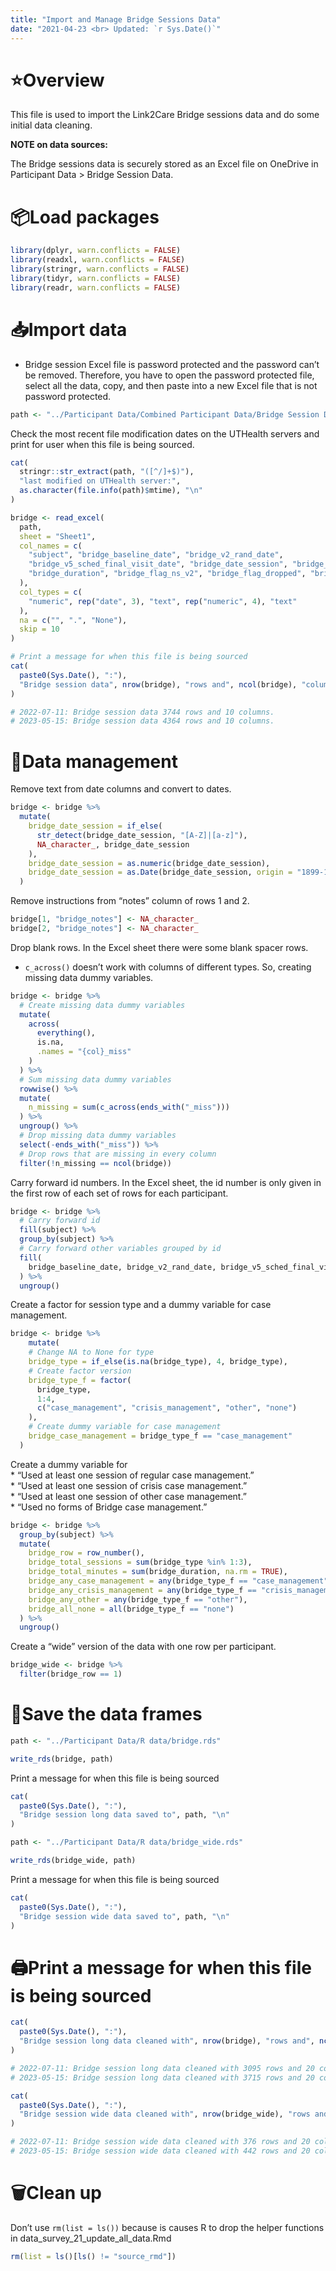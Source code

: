 ```yaml
---
title: "Import and Manage Bridge Sessions Data"
date: "2021-04-23 <br> Updated: `r Sys.Date()`"
---
```


# ⭐️Overview

This file is used to import the Link2Care Bridge sessions data and do some initial data cleaning. 

**NOTE on data sources:**

The Bridge sessions data is securely stored as an Excel file on OneDrive in Participant Data > Bridge Session Data.


# 📦Load packages

```r
library(dplyr, warn.conflicts = FALSE)
library(readxl, warn.conflicts = FALSE)
library(stringr, warn.conflicts = FALSE)
library(tidyr, warn.conflicts = FALSE)
library(readr, warn.conflicts = FALSE)
```


# 📥Import data 

* Bridge session Excel file is password protected and the password can't be removed. Therefore, you have to open the password protected file, select all the data, copy, and then paste into a new Excel file that is not password protected.   

```r
path <- "../Participant Data/Combined Participant Data/Bridge Session Data/bridge_session_minutes.xlsx"
```

Check the most recent file modification dates on the UTHealth servers and print for user when this file is being sourced.

```r
cat(
  stringr::str_extract(path, "([^/]+$)"),
  "last modified on UTHealth server:",
  as.character(file.info(path)$mtime), "\n"
)
```

```r
bridge <- read_excel(
  path,
  sheet = "Sheet1",
  col_names = c(
    "subject", "bridge_baseline_date", "bridge_v2_rand_date", 
    "bridge_v5_sched_final_visit_date", "bridge_date_session", "bridge_type", 
    "bridge_duration", "bridge_flag_ns_v2", "bridge_flag_dropped", "bridge_notes"
  ),
  col_types = c(
    "numeric", rep("date", 3), "text", rep("numeric", 4), "text"
  ),
  na = c("", ".", "None"),
  skip = 10
)

# Print a message for when this file is being sourced
cat(
  paste0(Sys.Date(), ":"),
  "Bridge session data", nrow(bridge), "rows and", ncol(bridge), "columns.\n"
)

# 2022-07-11: Bridge session data 3744 rows and 10 columns.
# 2023-05-15: Bridge session data 4364 rows and 10 columns.
```


# 🚧Data management

Remove text from date columns and convert to dates.

```r
bridge <- bridge %>%
  mutate(
    bridge_date_session = if_else(
      str_detect(bridge_date_session, "[A-Z]|[a-z]"), 
      NA_character_, bridge_date_session
    ),
    bridge_date_session = as.numeric(bridge_date_session),
    bridge_date_session = as.Date(bridge_date_session, origin = "1899-12-30")
  )
```

Remove instructions from "notes" column of rows 1 and 2.

```r
bridge[1, "bridge_notes"] <- NA_character_
bridge[2, "bridge_notes"] <- NA_character_
```

Drop blank rows. In the Excel sheet there were some blank spacer rows.

* `c_across()` doesn't work with columns of different types. So, creating missing data dummy variables.

```r
bridge <- bridge %>%
  # Create missing data dummy variables
  mutate(
    across(
      everything(),
      is.na,
      .names = "{col}_miss"
    )
  ) %>% 
  # Sum missing data dummy variables
  rowwise() %>% 
  mutate(
    n_missing = sum(c_across(ends_with("_miss")))
  ) %>% 
  ungroup() %>% 
  # Drop missing data dummy variables
  select(-ends_with("_miss")) %>% 
  # Drop rows that are missing in every column
  filter(!n_missing == ncol(bridge))
```

Carry forward id numbers. In the Excel sheet, the id number is only given in the first row of each set of rows for each participant.

```r
bridge <- bridge %>%
  # Carry forward id
  fill(subject) %>% 
  group_by(subject) %>% 
  # Carry forward other variables grouped by id
  fill(
    bridge_baseline_date, bridge_v2_rand_date, bridge_v5_sched_final_visit_date
  ) %>% 
  ungroup()
```

Create a factor for session type and a dummy variable for case management.

```r
bridge <- bridge %>%
    mutate(
    # Change NA to None for type
    bridge_type = if_else(is.na(bridge_type), 4, bridge_type),
    # Create factor version
    bridge_type_f = factor(
      bridge_type,
      1:4,
      c("case_management", "crisis_management", "other", "none")
    ),
    # Create dummy variable for case management
    bridge_case_management = bridge_type_f == "case_management"
  )
```

Create a dummy variable for    
* "Used at least one session of regular case management."    
* "Used at least one session of crisis case management."    
* "Used at least one session of other case management."    
* "Used no forms of Bridge case management."    

```r
bridge <- bridge %>%
  group_by(subject) %>% 
  mutate(
    bridge_row = row_number(),
    bridge_total_sessions = sum(bridge_type %in% 1:3),
    bridge_total_minutes = sum(bridge_duration, na.rm = TRUE),
    bridge_any_case_management = any(bridge_type_f == "case_management"),
    bridge_any_crisis_management = any(bridge_type_f == "crisis_management"),
    bridge_any_other = any(bridge_type_f == "other"),
    bridge_all_none = all(bridge_type_f == "none")
  ) %>% 
  ungroup()
```

Create a "wide" version of the data with one row per participant.

```r
bridge_wide <- bridge %>% 
  filter(bridge_row == 1)
```


# 💾Save the data frames

```r
path <- "../Participant Data/R data/bridge.rds"
```

```r
write_rds(bridge, path)
```

Print a message for when this file is being sourced

```r
cat(
  paste0(Sys.Date(), ":"),
  "Bridge session long data saved to", path, "\n"
)
```

```r
path <- "../Participant Data/R data/bridge_wide.rds"
```

```r
write_rds(bridge_wide, path)
```

Print a message for when this file is being sourced

```r
cat(
  paste0(Sys.Date(), ":"),
  "Bridge session wide data saved to", path, "\n"
)
```


# 🖨Print a message for when this file is being sourced

```r
cat(
  paste0(Sys.Date(), ":"),
  "Bridge session long data cleaned with", nrow(bridge), "rows and", ncol(bridge), "columns.\n"
)

# 2022-07-11: Bridge session long data cleaned with 3095 rows and 20 columns.
# 2023-05-15: Bridge session long data cleaned with 3715 rows and 20 columns.
```

```r
cat(
  paste0(Sys.Date(), ":"),
  "Bridge session wide data cleaned with", nrow(bridge_wide), "rows and", ncol(bridge_wide), "columns.\n"
)

# 2022-07-11: Bridge session wide data cleaned with 376 rows and 20 columns.
# 2023-05-15: Bridge session wide data cleaned with 442 rows and 20 columns.

```


# 🗑Clean up

Don't use `rm(list = ls())` because is causes R to drop the helper functions in data_survey_21_update_all_data.Rmd

```r
rm(list = ls()[ls() != "source_rmd"])
```
